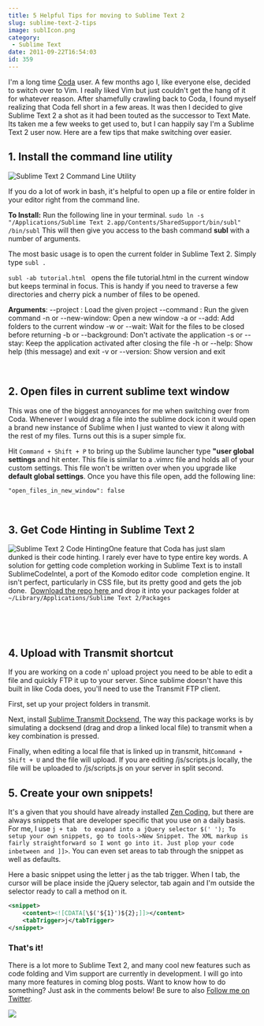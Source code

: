 ```yaml
---
title: 5 Helpful Tips for moving to Sublime Text 2
slug: sublime-text-2-tips
image: sublIcon.png
category:
 - Sublime Text
date: 2011-09-22T16:54:03
id: 359
---
```


I'm a long time [Coda](http://www.panic.com/coda/) user. A few months ago I, like everyone else, decided to switch over to Vim. I really liked Vim but just couldn't get the hang of it for whatever reason. After shamefully crawling back to Coda, I found myself realizing that Coda fell short in a few areas. It was then I decided to give Sublime Text 2 a shot as it had been touted as the successor to Text Mate. Its taken me a few weeks to get used to, but I can happily say I'm a Sublime Text 2 user now. Here are a few tips that make switching over easier.



## 1. Install the command line utility

![Sublime Text 2 Command Line Utility](Screen-Shot-2011-09-22-at-4.00.21-PM.png "Sublime Text 2 Command Line Utility")

If you do a lot of work in bash, it's helpful to open up a file or entire folder in your editor right from the command line.

**To Install:**
Run the following line in your terminal.
`sudo ln -s "/Applications/Sublime Text 2.app/Contents/SharedSupport/bin/subl" /bin/subl`
This will then give you access to the bash command **subl** with a number of arguments.

The most basic usage is to open the current folder in Sublime Text 2. Simply type `subl .`

`subl -ab tutorial.html ` opens the file tutorial.html in the current window but keeps terminal in focus. This is handy if you need to traverse a few directories and cherry pick a number of files to be opened.

**Arguments**:
--project : Load the given project
--command : Run the given command
-n or --new-window:  Open a new window
-a or --add:         Add folders to the current window
-w or --wait:        Wait for the files to be closed before returning
-b or --background:  Don't activate the application
-s or --stay:        Keep the application activated after closing the file
-h or --help:        Show help (this message) and exit
-v or --version:     Show version and exit

 

## 2. Open files in current sublime text window

This was one of the biggest annoyances for me when switching over from Coda. Whenever I would drag a file into the sublime dock icon it would open a brand new instance of Sublime when I just wanted to view it along with the rest of my files. Turns out this is a super simple fix.

Hit `Command + Shift + P` to bring up the Sublime launcher type **"user global settings** and hit enter. This file is similar to a .vimrc file and holds all of your custom settings. This file won't be written over when you upgrade like **default global settings**. Once you have this file open, add the following line:

`"open_files_in_new_window": false`

 

## 3. Get Code Hinting in Sublime Text 2

![Sublime Text 2 Code Hinting](Screen-Shot-2011-09-22-at-4.21.45-PM.png "Sublime Text 2 Code Hinting")One feature that Coda has just slam dunked is their code hinting. I rarely ever have to type entire key words. A solution for getting code completion working in Sublime Text is to install SublimeCodeIntel, a port of the Komodo editor code  completion engine. It isn't perfect, particularly in CSS file, but its pretty good and gets the job done.  [Download the repo here ](https://github.com/Kronuz/SublimeCodeIntel "Sublime Code Completion") and drop it into your packages folder at` ~/Library/Applications/Sublime Text 2/Packages`

 

 

## 4. Upload with Transmit shortcut

If you are working on a code n' upload project you need to be able to edit a file and quickly FTP it up to your server. Since sublime doesn't have this built in like Coda does, you'll need to use the Transmit FTP client.

First, set up your project folders in transmit.

Next, install [Sublime Transmit Docksend](https://github.com/jeffturcotte/sublime_transmit_docksend), The way this package works is by simulating a docksend (drag and drop a linked local file) to transmit when a key combination is pressed.

Finally, when editing a local file that is linked up in transmit, hit`Command + Shift + U` and the file will upload. If you are editing /js/scripts.js locally, the file will be uploaded to /js/scripts.js on your server in split second.

## 5. Create your own snippets!

It's a given that you should have already installed [Zen Coding](http://code.google.com/p/zen-coding/ "Zen Coding for Sublime Text"), but there are always snippets that are developer specific that you use on a daily basis. For me, I use `j + tab  to expand into a jQuery selector $(' '); To setup your own snippets, go to tools->New Snippet. The XML markup is fairly straightforward so I wont go into it. Just plop your code inbetween and ]]>`. You can even set areas to tab through the snippet as well as defaults.

Here a basic snippet using the letter j as the tab trigger. When I tab, the cursor will be place inside the jQuery selector, tab again and I'm outside the selector ready to call a method on it.


```xml
<snippet>
    <content><![CDATA[\$('${1}')${2};]]></content>
    <tabTrigger>j</tabTrigger>
</snippet>
```

### That's it!

There is a lot more to Sublime Text 2, and many cool new features such as code folding and Vim support are currently in development. I will go into many more features in coming blog posts. Want to know how to do something? Just ask in the comments below! Be sure to also [Follow me on Twitter](http://twitter.com/wesbos).

[![](facebook-share2.png)](https:/SublimeTextBook.com)
